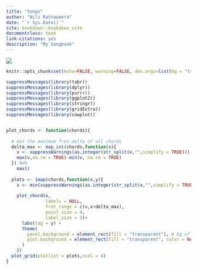 ```yaml
--- 
title: "Songs"
author: "Nils Ratnaweera"
date: "`r Sys.Date()`"
site: bookdown::bookdown_site
documentclass: book
link-citations: yes
description: "My Songbook"
---
```


<!-- # Allgemein -->


![](rhi3.png)
```r
knitr::opts_chunk$set(echo=FALSE, warning=FALSE, dev.args=list(bg = "transparent"))
```

```r
suppressMessages(library(tabr))
suppressMessages(library(dplyr))
suppressMessages(library(purrr))
suppressMessages(library(ggplot2))
suppressMessages(library(stringr))
suppressMessages(library(gridExtra))
suppressMessages(library(cowplot))


plot_chords <- function(chords){
  
  # Get the maximum fret-delta of all chords
  delta_max <- map_int(chords,function(x){
    v <- suppressWarnings(as.integer(str_split(x,"",simplify = TRUE)))
    max(v,na.rm = TRUE)-min(v, na.rm = TRUE)
  }) %>%
    max()
  
  plots <- imap(chords,function(x,y){
    v <- min(suppressWarnings(as.integer(str_split(x,"",simplify = TRUE))),na.rm = TRUE)
    
    plot_chord(x,
               labels = NULL,
               fret_range = c(v,v+delta_max),
               point_size = 4,
               label_size = 3)+ 
      labs(tag = y) +
      theme(
        panel.background = element_rect(fill = "transparent"), # bg of the panel
        plot.background = element_rect(fill = "transparent", color = NA), # bg of the plot
      )
    })
  plot_grid(plotlist = plots,ncol = 4)
}



```

